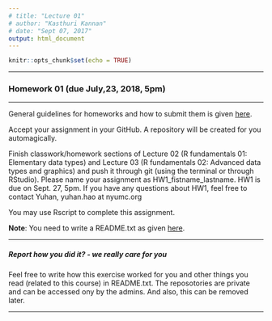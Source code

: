 ```yaml
---
# title: "Lecture 01"
# author: "Kasthuri Kannan"
# date: "Sept 07, 2017"
output: html_document
---
```


```r
knitr::opts_chunk$set(echo = TRUE)
```

---

### Homework 01 (due July,23, 2018, 5pm)

---

General guidelines for homeworks and how to submit them is given [here](https://kannan-kasthuri.github.io/Homework_Files/guidelines.html).

Accept your assignment in your GitHub. A repository will be created for you automagically.

Finish classwork/homework sections of Lecture 02 (R fundamentals 01: Elementary data types) and Lecture 03 (R fundamentals 02: Advanced data types and graphics) and push it through git (using the terminal or through RStudio). Please name your assignment as HW1_fistname_lastname. HW1 is due on Sept. 27, 5pm. If you have any questions about HW1, feel free to contact Yuhan, yuhan.hao at nyumc.org

You may use Rscript to complete this assignment. 

**Note**: You need to write a README.txt as given [here](https://kannan-kasthuri.github.io/Homework_Files/guidelines.html).

---

##### Report how you did it? - we really care for you

Feel free to write how this exercise worked for you and other things you read (related to this course) in README.txt. The reposotories are private and can be accessed ony by the admins. And also, this can be removed later.

---